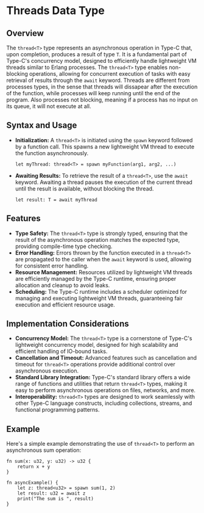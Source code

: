# Threads Data Type

## Overview

The `thread<T>` type represents an asynchronous operation in Type-C that, upon completion, produces a result of type `T`. It is a fundamental part of Type-C's concurrency model, designed to efficiently handle lightweight VM threads similar to Erlang processes. The `thread<T>` type enables non-blocking operations, allowing for concurrent execution of tasks with easy retrieval of results through the `await` keyword.
Threads are different from processes types, in the sense that threads will dissapear after the execution of the function, while processes will keep running until the end of the program. Also processes not blocking, meaning if a process has no input on its queue, it will not execute at all.

## Syntax and Usage

- **Initialization:** A `thread<T>` is initiated using the `spawn` keyword followed by a function call. This spawns a new lightweight VM thread to execute the function asynchronously.

    ```tc
    let myThread: thread<T> = spawn myFunction(arg1, arg2, ...)
    ```

- **Awaiting Results:** To retrieve the result of a `thread<T>`, use the `await` keyword. Awaiting a thread pauses the execution of the current thread until the result is available, without blocking the thread.

    ```tc
    let result: T = await myThread
    ```

## Features

- **Type Safety:** The `thread<T>` type is strongly typed, ensuring that the result of the asynchronous operation matches the expected type, providing compile-time type checking.
- **Error Handling:** Errors thrown by the function executed in a `thread<T>` are propagated to the caller when the `await` keyword is used, allowing for consistent error handling.
- **Resource Management:** Resources utilized by lightweight VM threads are efficiently managed by the Type-C runtime, ensuring proper allocation and cleanup to avoid leaks.
- **Scheduling:** The Type-C runtime includes a scheduler optimized for managing and executing lightweight VM threads, guaranteeing fair execution and efficient resource usage.

## Implementation Considerations

- **Concurrency Model:** The `thread<T>` type is a cornerstone of Type-C's lightweight concurrency model, designed for high scalability and efficient handling of IO-bound tasks.
- **Cancellation and Timeout:** Advanced features such as cancellation and timeout for `thread<T>` operations provide additional control over asynchronous execution.
- **Standard Library Integration:** Type-C's standard library offers a wide range of functions and utilities that return `thread<T>` types, making it easy to perform asynchronous operations on files, networks, and more.
- **Interoperability:** `thread<T>` types are designed to work seamlessly with other Type-C language constructs, including collections, streams, and functional programming patterns.

## Example

Here's a simple example demonstrating the use of `thread<T>` to perform an asynchronous sum operation:

```tc
fn sum(x: u32, y: u32) -> u32 {
    return x + y
}

fn asyncExample() {
    let z: thread<u32> = spawn sum(1, 2)
    let result: u32 = await z
    print("The sum is ", result)
}
```